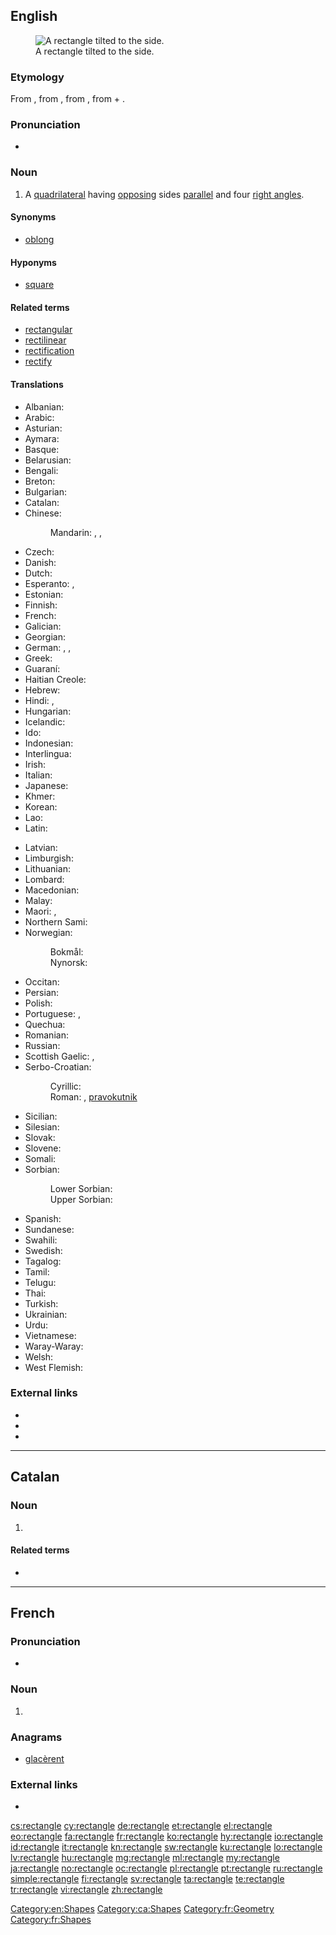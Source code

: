 ==English==
{{wikipedia}}
[[Image:Geometry Rectangle.png|thumb|right|A rectangle tilted to the side.]]

===Etymology===
From {{etyl|frm|en}}, from {{etyl|fro|en}}, from {{etyl|ML.|en}} {{term|rectangulum||lang=la|right angle}}, from {{term|lang=la|rectus||right}} + {{term|lang=la|angulus||an angle}}.<!--Century 1911 and Encarta have LL. rectiangulum, while M-W and Online Etymology Dictionary have ML. rectangulum. -->

===Pronunciation===
* {{audio|en-us-rectangle.ogg|Audio (US)|lang=en}}

===Noun===
{{en-noun}}

# {{context|geometry|lang=en}} A [[quadrilateral]] having [[opposing]] sides [[parallel]] and four [[right angle]]s.

====Synonyms====
* {{sense|quadrilateral}} [[oblong]] {{qualifier|not in technical use}}

====Hyponyms====
* {{sense|quadrilateral}} [[square]]

====Related terms====
* [[rectangular]]
* [[rectilinear]]
* [[rectification]]
* [[rectify]]

====Translations====
{{trans-top|quadrilateral}}
* Albanian: {{t|sq|drejtkëndësh|m}}
* Arabic: {{t|ar|مستطيل|tr=mustaṭīl}}
* Asturian: {{t|ast|rectángulu|m}}
* Aymara: {{t|ay|wiskhalla}}
* Basque: {{t|eu|laukizuzen}}
* Belarusian: {{t|be|прамавугольнік}}
* Bengali: {{t|bn|আয়তক্ষেত্র|tr=āẏatakṣētra|sc=Beng}}
* Breton: {{t|br|skouergorneg}}
* Bulgarian: {{t|bg|правоъгълник}}
* Catalan: {{t|ca|rectangle|m}}
* Chinese:
*: Mandarin: {{t+|cmn|長方形|sc=Hani}}, {{t+|cmn|长方形|tr=chángfāngxíng|sc=Hani}}, {{t+|cmn|矩形|tr=jǔxíng|sc=Hani}}
* Czech: {{t+|cs|obdélník|m}}
* Danish: {{t+|da|rektangel}}
* Dutch: {{t+|nl|rechthoek|m}}
* Esperanto: {{t|eo|ortangulo}}, {{t|eo|rektangulo}}
* Estonian: {{t+|et|ristkülik}}
* Finnish: {{t+|fi|suorakulmio}}
* French: {{t+|fr|rectangle|m}}
* Galician: {{t|gl|rectángulo|m}}
* Georgian: {{t|ka|მართკუთხედი|re=martkʼutkhedi|sc=Geor}}
* German: {{t+|de|Rechteck|n}}, {{t|de|Karree|n}}, {{t|de|Orthogon}}
* Greek: {{t+|el|ορθογώνιο παραλληλόγραμμο}}
* Guaraní: {{t|gn|takamby irundyjoja}}
* Haitian Creole: {{t|ht|rektang}}
* Hebrew: {{t+|he|מלבן|m|tr=malbén}}
* Hindi: {{t|hi|आयत|tr=āyat}}, {{t|hi|समकोण समानान्तर चतुर्भुज|tr=samakōṇ samānāntar caturbhuj}}
* Hungarian: {{t+|hu|téglalap}}
* Icelandic: {{t|is|rétthyrningur}}
* Ido: {{t+|io|rektangulo}}
* Indonesian: {{t|id|persegi panjang}}
* Interlingua: {{t|ia|rectangulo|m}}
* Irish: {{t|ga|dronuilleog}}
* Italian: {{t+|it|rettangolo|m}}
* Japanese: {{t+|ja|長方形|tr=[[ちょうほうけい]], chōhōkei}}
* Khmer: {{t|km|ចតុកោណកែង|tr=ca’to’ kaon kaeŋ}}
* Korean: {{t+|ko|직사각형|sc=Hang|tr=jiksagakhyeong}}
* Lao: {{t+|lo|ຮູບສີ່ແຈສາກ|sc=Laoo}}
* Latin: {{t|la|rectangulum}}
{{trans-mid}}
* Latvian: {{t+|lv|taisnstūris}}
* Limburgish: {{t|li|rechhook}}
* Lithuanian: {{t|lt|stačiakampis}}
* Lombard: {{t|lmo|retàngol}}
* Macedonian: {{t|mk|правоаголник|m|tr=pravoágolnik}}
* Malay: {{t|ms|segi empat tepat}}
* Maori: {{t|mi|tapawhā}}, {{t|mi|porowhā}}
* Northern Sami: {{t|se|rektáŋgel}}
* Norwegian:
*: Bokmål: {{t+|no|rektangel}}
*: Nynorsk: {{t|nn|rektangel}}
* Occitan: {{t+|oc|rectangle|m}}
* Persian: {{t+|fa|مستطیل}}
* Polish: {{t+|pl|prostokąt}}
* Portuguese: {{t+|pt|rectângulo|m}} {{qualifier|Portugal}}, {{t+|pt|retângulo}} {{qualifier|Brazil}} 
* Quechua: {{t|qu|wask'a}}
* Romanian: {{t+|ro|dreptunghi}}
* Russian: {{t+|ru|прямоугольник}}
* Scottish Gaelic: {{t|gd|dronn-uileannag|f}}, {{t|gd|ceart-cheàrnach|m}}
* Serbo-Croatian:
*: Cyrillic: {{t|sh|правоугаоник|m|sc=Cyrl}}
*: Roman: {{t|sh|pravougaonik|m}}, [[pravokutnik]] {{g|m}}
* Sicilian: {{t|scn|rittànculu}}
* Silesian: {{t|szl|prostokůnt}}
* Slovak: {{t|sk|obdĺžnik}}
* Slovene: {{t|sl|pravokotnik|m}}
* Somali: {{t|so|laydi}}
* Sorbian:
*: Lower Sorbian: {{t|dsb|pšawokut}}
*: Upper Sorbian: {{t|hsb|praworóžk}}
* Spanish: {{t+|es|rectángulo|m}}
* Sundanese: {{t|su|pasagi burung}}
* Swahili: {{t+|sw|mstatili}}
* Swedish: {{t+|sv|rektangel}}
* Tagalog: {{t+|tl|parihaba}}
* Tamil: {{t+|ta|செவ்வகம்|tr=cevvakam}}
* Telugu: {{t+|te|దీర్ఘ చతురస్రం|tr=deergha chatirasraM}}
* Thai: {{t|th|รูปสี่เหลี่ยมผืนผ้า|tr=rôop sèe lìam pĕun pâa}}
* Turkish: {{t+|tr|dikdörtgen}}
* Ukrainian: {{t|uk|прямокутник}}
* Urdu: {{t|ur|مستطیل}}
* Vietnamese: {{t|vi|hình chữ nhật}}
* Waray-Waray: {{t|war|rectanggulo}}
* Welsh: {{t|cy|cyfongl|f}}
* West Flemish: {{t|vls|rechtoek}}
{{trans-bottom}}

===External links===
* {{R:Webster 1913}}
* {{R:Century 1911}}
* {{R:OneLook}}

[[Category:en:Shapes]]

----

==Catalan==

===Noun===
{{ca-noun|m}}

# {{l|en|rectangle}}

====Related terms====
* {{l|ca|rectangular}}

[[Category:ca:Shapes]]

----

==French==

===Pronunciation===
* {{audio|Fr-rectangle.ogg|Audio|lang=fr}}

===Noun===
{{fr-noun|m}}

# {{l|en|rectangle}}

===Anagrams===
* [[glacèrent#French|glacèrent]]

===External links===
* {{R:TLFi}}

[[Category:fr:Geometry]]
[[Category:fr:Shapes]]

[[cs:rectangle]]
[[cy:rectangle]]
[[de:rectangle]]
[[et:rectangle]]
[[el:rectangle]]
[[eo:rectangle]]
[[fa:rectangle]]
[[fr:rectangle]]
[[ko:rectangle]]
[[hy:rectangle]]
[[io:rectangle]]
[[id:rectangle]]
[[it:rectangle]]
[[kn:rectangle]]
[[sw:rectangle]]
[[ku:rectangle]]
[[lo:rectangle]]
[[lv:rectangle]]
[[hu:rectangle]]
[[mg:rectangle]]
[[ml:rectangle]]
[[my:rectangle]]
[[ja:rectangle]]
[[no:rectangle]]
[[oc:rectangle]]
[[pl:rectangle]]
[[pt:rectangle]]
[[ru:rectangle]]
[[simple:rectangle]]
[[fi:rectangle]]
[[sv:rectangle]]
[[ta:rectangle]]
[[te:rectangle]]
[[tr:rectangle]]
[[vi:rectangle]]
[[zh:rectangle]]